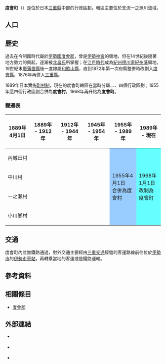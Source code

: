{{日本町村
| 自治體名   = 度會
| 町村       = 町
| 圖像       = [[File:Watarai-Nakagawa_Post_Office_20090511.jpg|240px]]
| 圖像說明   = 度會中川[[郵政局|郵政局]]
| 町村章     = [[File:Emblem_of_Watarai.jpg|100px]]
| 日文原名   = 度会町
| 平假名     = わたらいちょう
| 羅馬字拼音 = Watarai-chō
| 都道府縣   = 三重縣
| 支廳       =
| 郡         = 度會郡
| 編號       = 24470-8
| 面積       = 134.97
| 邊界未定   =
| 人口       = 8,152<ref>{{Cite web| url=https://www.town.watarai.lg.jp/contents_detail.php?frmId=1819| title=月別人口・世帯数| publisher=度會町公所| language=ja| accessdate=2019-12-23| archive-date=2022-06-19| archive-url=https://web.archive.org/web/20220619115844/https://www.town.watarai.lg.jp/contents_detail.php?frmId=1819}}</ref>
| 統計時間   = 2019年10月31日
| 自治體     = [[伊勢市|伊勢市]]、[[多氣町|多氣町]]、[[大台町|大台町]]、[[玉城町|玉城町]]、[[大紀町|大紀町]]、[[南伊勢町|南伊勢町]]
| 樹         = [[檜|檜]]
| 花         =
| 其他象徵物 =
| 其他象徵   =
| 首長       = 中村忠彥
| 卸任日期   = 2023年6月21日
| 議員數     = 11
| 郵遞區號   = 516-2103
| 所在地     = 度會郡度會町棚橋1215－1
| 電話號碼   = 596-62-1111
| 外部連結   = {{url|https://www.town.watarai.lg.jp/}}
| 地圖       = [[File:Watarai_in_Mie_Prefecture_Ja.svg|250px]]
| 註記       = 
}}

'''度會町'''（{{jpn|j=度会町|hg=わたらいちょう|rm=Watarai chō|f=y}}）是位於日本[[三重縣|三重縣]]中部的行政區劃，轄區主要位於{{Tsl|ja|宮川_(三重県)|宮川_(三重縣)|宮川}}支流一之瀨川流域。

== 人口 ==

{{日本人口統計|location=Watarai, Mie|code=24470|name=度會町}}

== 歷史 ==

過去在令制國時代屬於[[伊勢國|伊勢國]][[度會郡|度會郡]]，曾是[[伊勢神宮|伊勢神宮]]的領地，但在14世紀後隨著地方勢力的興起，逐漸被[[北畠氏|北畠氏]]所掌握；在[[江戶時代|江戶時代]]成為[[紀州德川家|紀州德川家]][[紀州藩|紀州藩]]領地，19世紀末[[廢藩置縣|廢藩置縣]]後一度隸屬[[和歌山縣|和歌山縣]]，直到1872年第一次府縣整併時改劃入[[度會縣|度會縣]]，1876年再併入[[三重縣|三重縣]]。

1889年日本實施[[町村制|町村制]]，現在的度會町轄區在當時分屬{{Tsl|ja|内城田村|內城田村}}、{{Tsl|ja|中川村 (三重県度会郡)|中川村 (三重縣度會郡)|中川村}}、{{Tsl|ja|一之瀬村 (三重県)|一之瀨村 (三重縣)|一之瀨村}}、{{Tsl|ja|小川郷村|小川鄉村}}四個行政區劃；1955年這四個行政區劃合併為'''度會村'''，1968年再升格為'''度會町'''。

=== 變遷表 ===

{| class="wikitable" style="font-size:x-small;"
|-
! 1889年4月1日
! 1889年 - 1912年
! 1912年 - 1944年
! 1945年 - 1954年
! colspan=2 | 1955年 - 1989年
! 1989年 - 現在
! 現在
|-
| colspan=4| 內城田村
| rowspan=4 style="background-color:#9cf;" | 1955年4月1日<br />合併為度會村
| rowspan=4 colspan=3 style="background-color:#6ff;" | 1968年1月1日<br />改制為度會町
|-
| colspan=4| 中川村
|-
| colspan=4| 一之瀨村
|-
| colspan=4| 小川鄉村
|}

== 交通 ==

度會町內並無鐵路通過，對外交通主要經由[[三重交通|三重交通]]經營的客運路線前往位於[[伊勢市|伊勢市]]的[[伊勢市車站|伊勢市車站]]，再轉乘當地的客運或是鐵路運輸。

== 參考資料 ==
{{Reflist}}

== 相關條目 ==
{{Commonscat|Watarai, Mie}}

* [[度會郡|度會郡]]

== 外部連結 ==

* {{Ja}} {{Facebook|1877848729106218|度会町 ティーナ}}
* {{Ja}} {{Instagram|wataraicho_official|度會町}}
* {{Ja}} {{Youtube|channel=UC5CIFcnFi9PguRy_HOll2fw|度會町}}

{{三重縣}}
{{Authority control}}
